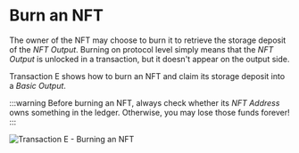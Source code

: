 # Burn an NFT

The owner of the NFT may choose to burn it to retrieve the storage deposit of the _NFT Output_. Burning on protocol
level simply means that the _NFT Output_ is unlocked in a transaction, but it doesn't appear on the output side.

Transaction E shows how to burn an NFT and claim its storage deposit into a _Basic Output_.

:::warning
Before burning an NFT, always check whether its _NFT Address_ owns something in the ledger. Otherwise, you may lose those
funds forever!
:::

![Transaction E - Burning an NFT](/img/stardust_explanations/stardust_ledger_anatomy/nft_transaction/tx_E.svg)
